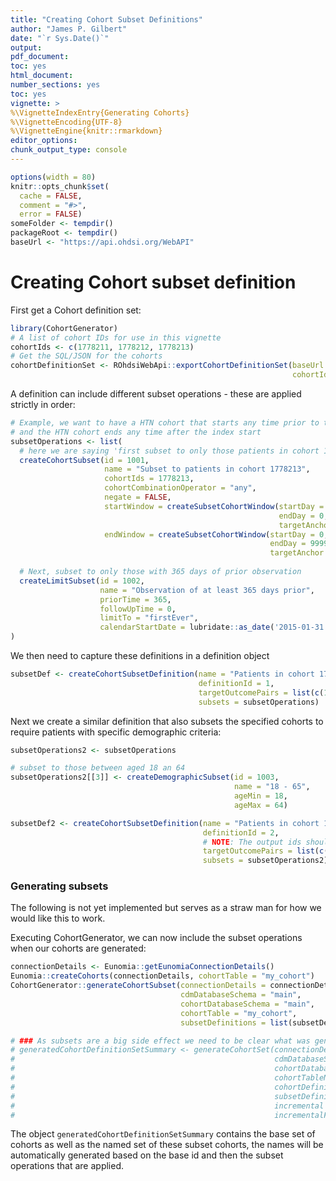 ```yaml
---
title: "Creating Cohort Subset Definitions"
author: "James P. Gilbert"
date: "`r Sys.Date()`"
output:
pdf_document:
toc: yes
html_document:
number_sections: yes
toc: yes
vignette: >
%\VignetteIndexEntry{Generating Cohorts}
%\VignetteEncoding{UTF-8}
%\VignetteEngine{knitr::rmarkdown}
editor_options:
chunk_output_type: console
---
```


```r
options(width = 80)
knitr::opts_chunk$set(
  cache = FALSE,
  comment = "#>",
  error = FALSE)
someFolder <- tempdir()
packageRoot <- tempdir()
baseUrl <- "https://api.ohdsi.org/WebAPI"
```
# Creating Cohort subset definition
First get a Cohort definition set:
```r
library(CohortGenerator)
# A list of cohort IDs for use in this vignette
cohortIds <- c(1778211, 1778212, 1778213)
# Get the SQL/JSON for the cohorts
cohortDefinitionSet <- ROhdsiWebApi::exportCohortDefinitionSet(baseUrl = baseUrl,
                                                               cohortIds = cohortIds)
```

A definition can include different subset operations - these are applied strictly in order:

```r
# Example, we want to have a HTN cohort that starts any time prior to the index start
# and the HTN cohort ends any time after the index start
subsetOperations <- list(
  # here we are saying 'first subset to only those patients in cohort 1778213'
  createCohortSubset(id = 1001,
                     name = "Subset to patients in cohort 1778213",
                     cohortIds = 1778213,
                     cohortCombinationOperator = "any",
                     negate = FALSE,
                     startWindow = createSubsetCohortWindow(startDay = -9999,
                                                            endDay = 0,
                                                            targetAnchor = "cohortStart"),
                     endWindow = createSubsetCohortWindow(startDay = 0,
                                                          endDay = 9999,
                                                          targetAnchor = "cohortStart")),
  
  # Next, subset to only those with 365 days of prior observation
  createLimitSubset(id = 1002,
                    name = "Observation of at least 365 days prior",
                    priorTime = 365,
                    followUpTime = 0,
                    limitTo = "firstEver",
                    calendarStartDate = lubridate::as_date('2015-01-31'))
)
```
We then need to capture these definitions in a definition object

```r
subsetDef <- createCohortSubsetDefinition(name = "Patients in cohort 1778213 with 365 days prior observation",
                                          definitionId = 1,
                                          targetOutcomePairs = list(c(1778211, 1778211001), c(1778212, 1778212001)),
                                          subsets = subsetOperations)
```

Next we create a similar definition that also subsets the specified cohorts to require patients with specific
demographic criteria:

```r
subsetOperations2 <- subsetOperations

# subset to those between aged 18 an 64
subsetOperations2[[3]] <- createDemographicSubset(id = 1003,
                                                  name = "18 - 65",
                                                  ageMin = 18,
                                                  ageMax = 64)

subsetDef2 <- createCohortSubsetDefinition(name = "Patients in cohort 1778213 with 365 days prior observation, aged 18 - 64",
                                           definitionId = 2,
                                           # NOTE: The output ids should not clash with any that already exist
                                           targetOutcomePairs = list(c(1778211, 1778211002), c(1778212, 1778212002)),
                                           subsets = subsetOperations2)

```
### Generating subsets
The following is not yet implemented but serves as a straw man for how we would like this to work.

Executing CohortGenerator, we can now include the subset operations when our cohorts are generated:

```r

connectionDetails <- Eunomia::getEunomiaConnectionDetails()
Eunomia::createCohorts(connectionDetails, cohortTable = "my_cohort")
CohortGenerator::generateCohortSubset(connectionDetails = connectionDetails,
                                      cdmDatabaseSchema = "main",
                                      cohortDatabaseSchema = "main",
                                      cohortTable = "my_cohort",
                                      subsetDefinitions = list(subsetDef, subsetDef2))

# ### As subsets are a big side effect we need to be clear what was generated and have good naming conventions
# generatedCohortDefinitionSetSummary <- generateCohortSet(connectionDetails = connectionDetails,
#                                                          cdmDatabaseSchema = cdmDatabaseSchema,
#                                                          cohortDatabaseSchema = cohortDatabaseSchema,
#                                                          cohortTableNames = "my_cohort",
#                                                          cohortDefinitionSet = cohortDefinitionSet,
#                                                          subsetDefinitions = list(subsetDef, subsetDef2),
#                                                          incremental = TRUE,
#                                                          incrementalFolder = file.path(someFolder, "RecordKeeping"))
```
The object ```generatedCohortDefinitionSetSummary``` contains the base set of cohorts as well as the named set of these subset cohorts,
the names will be automatically generated based on the base id and then the subset operations that are applied.

<!-- ### Saving the JSON -->

<!-- ```{r eval=FALSE} -->
<!-- subsetDefinitions <- list(subsetDef, subsetDef2) -->

<!-- # Does not work due to use of R6 classes: -->
<!-- ParallelLogger::saveSettingsToJson(object = subsetDefinitions, fileName = "subset.json") -->

<!-- # TODO: We need to implement a way to seralize the lis of subset definitions -->
<!-- ``` -->
